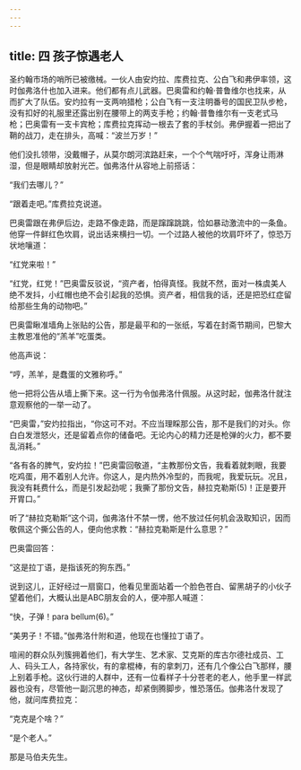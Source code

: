 ```yaml
---
---
---
```

title: 四 孩子惊遇老人
---





圣约翰市场的哨所已被缴械。一伙人由安灼拉、库费拉克、公白飞和弗伊率领，这时伽弗洛什也加入进来。他们都有点儿武器。巴奥雷和约翰·普鲁维尔也找来，从而扩大了队伍。安灼拉有一支两响猎枪；公白飞有一支注明番号的国民卫队步枪，没有扣好的礼服里还露出别在腰带上的两支手枪；约翰·普鲁维尔有一支老式马枪；巴奥雷有一支卡宾枪；库费拉克挥动一根去了套的手杖剑。弗伊握着一把出了鞘的战刀，走在排头，高喊：“波兰万岁！”

他们没扎领带，没戴帽子，从莫尔朗河滨路赶来，一个个气喘吁吁，浑身让雨淋湿，但是眼睛却放射光芒。伽弗洛什从容地上前搭话：

“我们去哪儿？”

“跟着走吧。”库费拉克说道。

巴奥雷跟在弗伊后边，走路不像走路，而是蹿蹿跳跳，恰如暴动激流中的一条鱼。他穿一件鲜红色坎肩，说出话来横扫一切。一个过路人被他的坎肩吓坏了，惊恐万状地嚷道：

“红党来啦！”

“红党，红党！”巴奥雷反驳说，“资产者，怕得真怪。我就不然，面对一株虞美人绝不发抖，小红帽也绝不会引起我的恐惧。资产者，相信我的话，还是把恐红症留给那些生角的动物吧。”

巴奥雷瞅准墙角上张贴的公告，那是最平和的一张纸，写着在封斋节期间，巴黎大主教恩准他的“羔羊”吃蛋类。

他高声说：

“哼，羔羊，是蠢蛋的文雅称呼。”

他一把将公告从墙上撕下来。这一行为令伽弗洛什佩服。从这时起，伽弗洛什就注意观察他的一举一动了。

“巴奥雷，”安灼拉指出，“你这可不对。不应当理睬那公告，那不是我们的对头。你白白发泄怒火，还是留着点你的储备吧。无论内心的精力还是枪弹的火力，都不要乱消耗。”

“各有各的脾气，安灼拉！”巴奥雷回敬道，“主教那份文告，我看着就刺眼，我要吃鸡蛋，用不着别人允许。你这人，是内热外冷型的，而我呢，我爱玩玩。况且，我没有耗费什么，而是引发起劲呢；我撕了那份文告，赫拉克勒斯(5)！正是要开开胃口。”

听了“赫拉克勒斯”这个词，伽弗洛什不禁一愣，他不放过任何机会汲取知识，因而敬佩这个撕公告的人，便向他求教：“赫拉克勒斯是什么意思？”

巴奥雷回答：

“这是拉丁语，是指该死的狗东西。”

说到这儿，正好经过一扇窗口，他看见里面站着一个脸色苍白、留黑胡子的小伙子望着他们，大概认出是ABC朋友会的人，便冲那人喊道：

“快，子弹！para bellum(6)。”

“美男子！不错。”伽弗洛什附和道，他现在也懂拉丁语了。

喧闹的群众队列簇拥着他们，有大学生、艺术家、艾克斯的库古尔德社成员、工人、码头工人，各持家伙，有的拿棍棒，有的拿刺刀，还有几个像公白飞那样，腰上别着手枪。这伙行进的人群中，还有一位看样子十分苍老的老人，他手里一样武器也没有，尽管他一副沉思的神态，却紧倒腾脚步，惟恐落伍。伽弗洛什发现了他，就问库费拉克：

“克克是个啥？”

“是个老人。”

那是马伯夫先生。